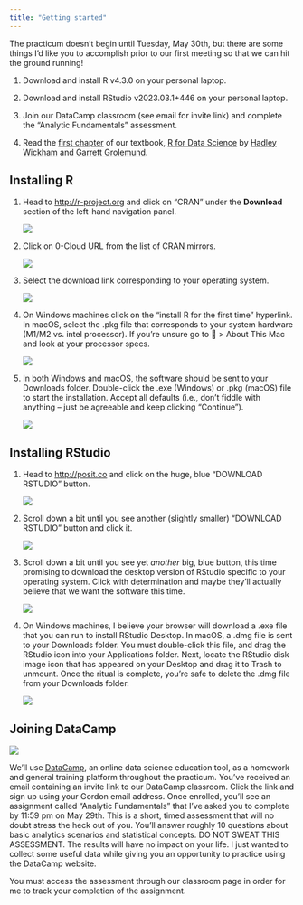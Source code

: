 ```yaml
---
title: "Getting started"
---
```


The practicum doesn't begin until Tuesday, May 30th, but there are some things I'd like you to accomplish prior to our first meeting so that we can hit the ground running!

1.  Download and install R v4.3.0 on your personal laptop.

2.  Download and install RStudio v2023.03.1+446 on your personal laptop.

3.  Join our DataCamp classroom (see email for invite link) and complete the "Analytic Fundamentals" assessment.

4.  Read the [first chapter](https://r4ds.had.co.nz/introduction.html) of our textbook, [R for Data Science](https://r4ds.had.co.nz/index.html) by [Hadley Wickham](https://hadley.nz) and [Garrett Grolemund](https://www.rstudio.com/authors/garrett-grolemund/).

## Installing R

1.  Head to <http://r-project.org> and click on "CRAN" under the **Download** section of the left-hand navigation panel.

    ![](_images/install-r-1.png)

2.  Click on 0-Cloud URL from the list of CRAN mirrors.

    ![](_images/install-r-2.png)

3.  Select the download link corresponding to your operating system.

    ![](_images/install-r-3.png)

4.  On Windows machines click on the "install R for the first time" hyperlink. In macOS, select the .pkg file that corresponds to your system hardware (M1/M2 vs. intel processor). If you're unsure go to  \> About This Mac and look at your processor specs.

    ![](_images/install-r-4.png)

5.  In both Windows and macOS, the software should be sent to your Downloads folder. Double-click the .exe (Windows) or .pkg (macOS) file to start the installation. Accept all defaults (i.e., don't fiddle with anything -- just be agreeable and keep clicking "Continue").

    ![](_images/install-r-5.png)

## Installing RStudio

1.  Head to <http://posit.co> and click on the huge, blue "DOWNLOAD RSTUDIO" button.

    ![](_images/install-rstudio-1.png)

2.  Scroll down a bit until you see another (slightly smaller) "DOWNLOAD RSTUDIO" button and click it.

    ![](_images/install-rstudio-2.png)

3.  Scroll down a bit until you see yet *another* big, blue button, this time promising to download the desktop version of RStudio specific to your operating system. Click with determination and maybe they'll actually believe that we want the software this time.

    ![](_images/install-rstudio-3.png)

4.  On Windows machines, I believe your browser will download a .exe file that you can run to install RStudio Desktop. In macOS, a .dmg file is sent to your Downloads folder. You must double-click this file, and drag the RStudio icon into your Applications folder. Next, locate the RStudio disk image icon that has appeared on your Desktop and drag it to Trash to unmount. Once the ritual is complete, you're safe to delete the .dmg file from your Downloads folder.

    ![](_images/install-rstudio-4.png)

## Joining DataCamp

![](_images/datacamp.png)

We'll use [DataCamp](http://datacamp.com), an online data science education tool, as a homework and general training platform throughout the practicum. You've received an email containing an invite link to our DataCamp classroom. Click the link and sign up using your Gordon email address. Once enrolled, you'll see an assignment called "Analytic Fundamentals" that I've asked you to complete by 11:59 pm on May 29th. This is a short, timed assessment that will no doubt stress the heck out of you. You'll answer roughly 10 questions about basic analytics scenarios and statistical concepts. DO NOT SWEAT THIS ASSESSMENT. The results will have no impact on your life. I just wanted to collect some useful data while giving you an opportunity to practice using the DataCamp website.

::: callout-warning
You must access the assessment through our classroom page in order for me to track your completion of the assignment.
:::
